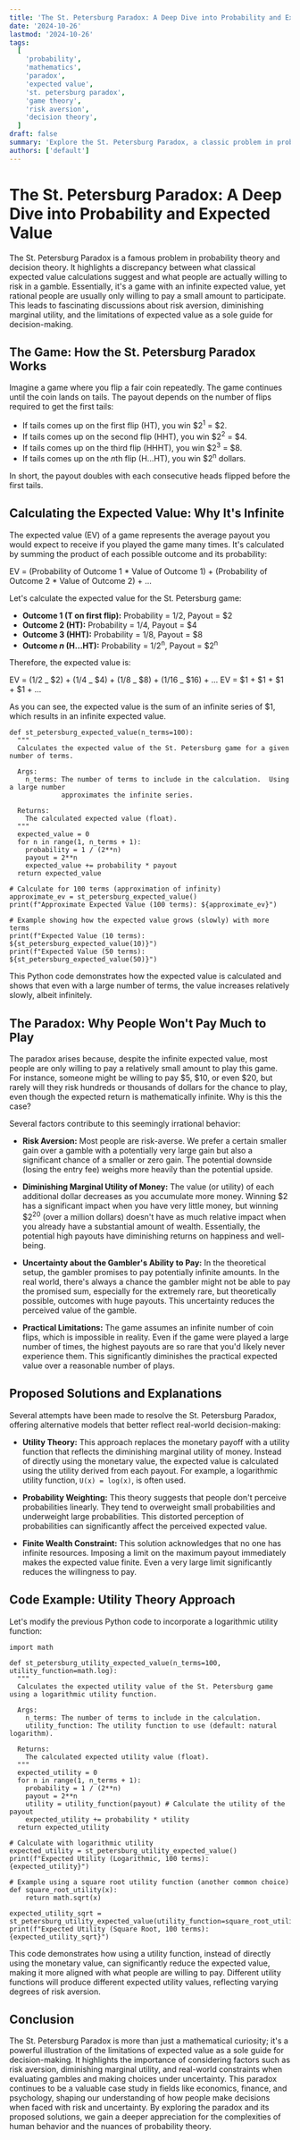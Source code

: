 ```yaml
---
title: 'The St. Petersburg Paradox: A Deep Dive into Probability and Expected Value'
date: '2024-10-26'
lastmod: '2024-10-26'
tags:
  [
    'probability',
    'mathematics',
    'paradox',
    'expected value',
    'st. petersburg paradox',
    'game theory',
    'risk aversion',
    'decision theory',
  ]
draft: false
summary: 'Explore the St. Petersburg Paradox, a classic problem in probability theory that challenges our understanding of expected value and decision-making under uncertainty.  Learn about the infinite expected payoff and why people are rarely willing to pay much to play.'
authors: ['default']
---
```


# The St. Petersburg Paradox: A Deep Dive into Probability and Expected Value

The St. Petersburg Paradox is a famous problem in probability theory and decision theory. It highlights a discrepancy between what classical expected value calculations suggest and what people are actually willing to risk in a gamble. Essentially, it's a game with an infinite expected value, yet rational people are usually only willing to pay a small amount to participate. This leads to fascinating discussions about risk aversion, diminishing marginal utility, and the limitations of expected value as a sole guide for decision-making.

## The Game: How the St. Petersburg Paradox Works

Imagine a game where you flip a fair coin repeatedly. The game continues until the coin lands on tails. The payout depends on the number of flips required to get the first tails:

- If tails comes up on the first flip (HT), you win \$2<sup>1</sup> = \$2.
- If tails comes up on the second flip (HHT), you win \$2<sup>2</sup> = \$4.
- If tails comes up on the third flip (HHHT), you win \$2<sup>3</sup> = \$8.
- If tails comes up on the *n*th flip (H...HT), you win \$2<sup>n</sup> dollars.

In short, the payout doubles with each consecutive heads flipped before the first tails.

## Calculating the Expected Value: Why It's Infinite

The expected value (EV) of a game represents the average payout you would expect to receive if you played the game many times. It's calculated by summing the product of each possible outcome and its probability:

EV = (Probability of Outcome 1 \* Value of Outcome 1) + (Probability of Outcome 2 \* Value of Outcome 2) + ...

Let's calculate the expected value for the St. Petersburg game:

- **Outcome 1 (T on first flip):** Probability = 1/2, Payout = \$2
- **Outcome 2 (HT):** Probability = 1/4, Payout = \$4
- **Outcome 3 (HHT):** Probability = 1/8, Payout = \$8
- **Outcome _n_ (H...HT):** Probability = 1/2<sup>n</sup>, Payout = \$2<sup>n</sup>

Therefore, the expected value is:

EV = (1/2 _ \$2) + (1/4 _ \$4) + (1/8 _ \$8) + (1/16 _ \$16) + ...
EV = \$1 + \$1 + \$1 + \$1 + ...

As you can see, the expected value is the sum of an infinite series of \$1, which results in an infinite expected value.

```plaintext
def st_petersburg_expected_value(n_terms=100):
  """
  Calculates the expected value of the St. Petersburg game for a given number of terms.

  Args:
    n_terms: The number of terms to include in the calculation.  Using a large number
             approximates the infinite series.

  Returns:
    The calculated expected value (float).
  """
  expected_value = 0
  for n in range(1, n_terms + 1):
    probability = 1 / (2**n)
    payout = 2**n
    expected_value += probability * payout
  return expected_value

# Calculate for 100 terms (approximation of infinity)
approximate_ev = st_petersburg_expected_value()
print(f"Approximate Expected Value (100 terms): ${approximate_ev}")

# Example showing how the expected value grows (slowly) with more terms
print(f"Expected Value (10 terms): ${st_petersburg_expected_value(10)}")
print(f"Expected Value (50 terms): ${st_petersburg_expected_value(50)}")
```

This Python code demonstrates how the expected value is calculated and shows that even with a large number of terms, the value increases relatively slowly, albeit infinitely.

## The Paradox: Why People Won't Pay Much to Play

The paradox arises because, despite the infinite expected value, most people are only willing to pay a relatively small amount to play this game. For instance, someone might be willing to pay \$5, \$10, or even \$20, but rarely will they risk hundreds or thousands of dollars for the chance to play, even though the expected return is mathematically infinite. Why is this the case?

Several factors contribute to this seemingly irrational behavior:

- **Risk Aversion:** Most people are risk-averse. We prefer a certain smaller gain over a gamble with a potentially very large gain but also a significant chance of a smaller or zero gain. The potential downside (losing the entry fee) weighs more heavily than the potential upside.

- **Diminishing Marginal Utility of Money:** The value (or utility) of each additional dollar decreases as you accumulate more money. Winning \$2 has a significant impact when you have very little money, but winning \$2<sup>20</sup> (over a million dollars) doesn't have as much relative impact when you already have a substantial amount of wealth. Essentially, the potential high payouts have diminishing returns on happiness and well-being.

- **Uncertainty about the Gambler's Ability to Pay:** In the theoretical setup, the gambler promises to pay potentially infinite amounts. In the real world, there's always a chance the gambler might not be able to pay the promised sum, especially for the extremely rare, but theoretically possible, outcomes with huge payouts. This uncertainty reduces the perceived value of the gamble.

- **Practical Limitations:** The game assumes an infinite number of coin flips, which is impossible in reality. Even if the game were played a large number of times, the highest payouts are so rare that you'd likely never experience them. This significantly diminishes the practical expected value over a reasonable number of plays.

## Proposed Solutions and Explanations

Several attempts have been made to resolve the St. Petersburg Paradox, offering alternative models that better reflect real-world decision-making:

- **Utility Theory:** This approach replaces the monetary payoff with a utility function that reflects the diminishing marginal utility of money. Instead of directly using the monetary value, the expected value is calculated using the utility derived from each payout. For example, a logarithmic utility function, `U(x) = log(x)`, is often used.

- **Probability Weighting:** This theory suggests that people don't perceive probabilities linearly. They tend to overweight small probabilities and underweight large probabilities. This distorted perception of probabilities can significantly affect the perceived expected value.

- **Finite Wealth Constraint:** This solution acknowledges that no one has infinite resources. Imposing a limit on the maximum payout immediately makes the expected value finite. Even a very large limit significantly reduces the willingness to pay.

## Code Example: Utility Theory Approach

Let's modify the previous Python code to incorporate a logarithmic utility function:

```plaintext
import math

def st_petersburg_utility_expected_value(n_terms=100, utility_function=math.log):
  """
  Calculates the expected utility value of the St. Petersburg game using a logarithmic utility function.

  Args:
    n_terms: The number of terms to include in the calculation.
    utility_function: The utility function to use (default: natural logarithm).

  Returns:
    The calculated expected utility value (float).
  """
  expected_utility = 0
  for n in range(1, n_terms + 1):
    probability = 1 / (2**n)
    payout = 2**n
    utility = utility_function(payout) # Calculate the utility of the payout
    expected_utility += probability * utility
  return expected_utility

# Calculate with logarithmic utility
expected_utility = st_petersburg_utility_expected_value()
print(f"Expected Utility (Logarithmic, 100 terms): {expected_utility}")

# Example using a square root utility function (another common choice)
def square_root_utility(x):
    return math.sqrt(x)

expected_utility_sqrt = st_petersburg_utility_expected_value(utility_function=square_root_utility)
print(f"Expected Utility (Square Root, 100 terms): {expected_utility_sqrt}")
```

This code demonstrates how using a utility function, instead of directly using the monetary value, can significantly reduce the expected value, making it more aligned with what people are willing to pay. Different utility functions will produce different expected utility values, reflecting varying degrees of risk aversion.

## Conclusion

The St. Petersburg Paradox is more than just a mathematical curiosity; it's a powerful illustration of the limitations of expected value as a sole guide for decision-making. It highlights the importance of considering factors such as risk aversion, diminishing marginal utility, and real-world constraints when evaluating gambles and making choices under uncertainty. This paradox continues to be a valuable case study in fields like economics, finance, and psychology, shaping our understanding of how people make decisions when faced with risk and uncertainty. By exploring the paradox and its proposed solutions, we gain a deeper appreciation for the complexities of human behavior and the nuances of probability theory.
